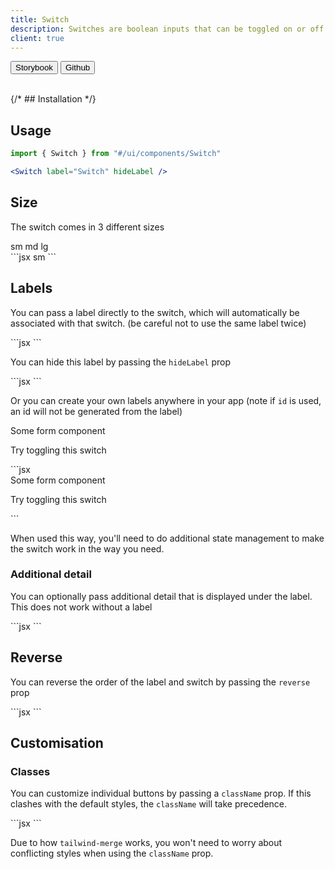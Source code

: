 ```yaml
---
title: Switch
description: Switches are boolean inputs that can be toggled on or off.
client: true
---
```



<div className="not-prose flex gap-2">
  <Button variant="outline" size="xs">
    Storybook
  </Button>
  <Button
    href="https://github.com/skyward-digital/sky-ui/tree/main/ui/components/Button"
    variant="outline"
    size="xs"
  >
    Github
  </Button>
</div>

<br />

<CodePreview client:load>
  <Switch client:visible />
  <Switch checked client:visible />
</CodePreview>

{/* ## Installation */}

## Usage

```jsx
import { Switch } from "#/ui/components/Switch"
```

```jsx
<Switch label="Switch" hideLabel />
```

## Size

The switch comes in 3 different sizes

<CodePreview client:load>
  <Switch size="sm" client:visible>
    sm
  </Switch>
  <Switch size="md" client:visible>
    md
  </Switch>
  <Switch size="lg" client:visible>
    lg
  </Switch>
  <div slot="code">
    ```jsx
    <Switch
      size="sm" // sm, md, lg
    >
      sm
    </Switch>
    ```
  </div>
</CodePreview>

## Labels

You can pass a label directly to the switch, which will automatically be associated with that switch. (be careful not to use the same label twice)

<CodePreview client:load>
  <Switch label="Switch" client:visible />
  <div slot="code">
    ```jsx
    <Switch label="Switch" />
    ```
  </div>
</CodePreview>

You can hide this label by passing the `hideLabel` prop

<CodePreview client:load>
  <Switch label="Hidden" hideLabel client:visible />
  <div slot="code">
    ```jsx
    <Switch label="Hidden" hideLabel />
    ```
  </div>
</CodePreview>

Or you can create your own labels anywhere in your app (note if `id` is used, an id will not be generated from the label)

<CodePreview client:load>
  <div className="border w-full max-w-2xl p-6 flex justify-between items-center gap-16 rounded-lg">
    <div>
      <label htmlFor="label-anywhere" className="font-semibold mb-0">
        Some form component
      </label>
      <p>Try toggling this switch</p>
    </div>
    <Switch id="label-anywhere" client:visible />
  </div>
  <div slot="code">
    ```jsx
    <div className="border w-full max-w-2xl p-6 flex justify-between items-center gap-16 rounded-lg">
      <div>
        <label htmlFor="label-anywhere" className="font-semibold mb-0">
          Some form component
        </label>
        <p>Try toggling this switch</p>
      </div>
      <Switch id="label-anywhere" />
    </div>
    ```
  </div>
</CodePreview>

When used this way, you'll need to do additional state management to make the switch work in the way you need.

### Additional detail

You can optionally pass additional detail that is displayed under the label. This does not work without a label

<CodePreview client:load>
  <Switch label="Dark Mode Example" detail="Toggle the lights" client:visible />
  <div slot="code">
    ```jsx
    <Switch label="Dark Mode Example" detail="Toggle the lights" />
    ```
  </div>
</CodePreview>

## Reverse

You can reverse the order of the label and switch by passing the `reverse` prop

<CodePreview client:load>
  <Switch label="Reversed" reverse client:visible />
  <div slot="code">
    ```jsx
    <Switch label="Reversed" reverse />
    ```
  </div>
</CodePreview>

## Customisation

### Classes

You can customize individual buttons by passing a `className` prop. If this clashes with the default styles, the `className` will take precedence.

<CodePreview client:load>
  <Switch label="Custom" className="flex flex-col" client:visible />
  <div slot="code">
    ```jsx
    <Switch label="Custom" className="flex flex-col" />
    ```
  </div>
</CodePreview>

Due to how `tailwind-merge` works, you won't need to worry about conflicting styles when using the `className` prop.
